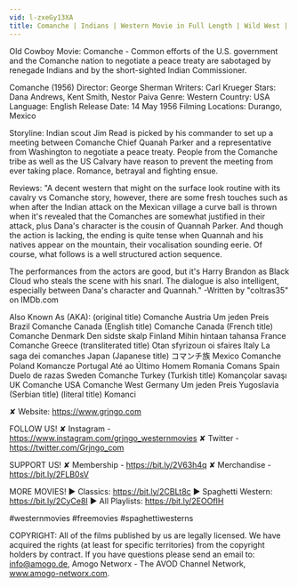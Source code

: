 ```yaml
---
vid: l-zxeGy13XA
title: Comanche | Indians | Western Movie in Full Length | Wild West | Cowboy Film
---
```


Old Cowboy Movie: Comanche - Common efforts of the U.S. government and the Comanche nation to negotiate a peace treaty are sabotaged by renegade Indians and by the short-sighted Indian Commissioner.

Comanche (1956)
Director: George Sherman
Writers: Carl Krueger
Stars: Dana Andrews, Kent Smith, Nestor Paiva
Genre: Western
Country: USA
Language: English
Release Date: 14 May 1956 
Filming Locations: Durango, Mexico

Storyline:
Indian scout Jim Read is picked by his commander to set up a meeting between Comanche Chief Quanah Parker and a representative from Washington to negotiate a peace treaty. People from the Comanche tribe as well as the US Calvary have reason to prevent the meeting from ever taking place. Romance, betrayal and fighting ensue.

Reviews:
"A decent western that might on the surface look routine with its cavalry vs Comanche story, however, there are some fresh touches such as when after the Indian attack on the Mexican village a curve ball is thrown when it's revealed that the Comanches are somewhat justified in their attack, plus Dana's character is the cousin of Quannah Parker. And though the action is lacking, the ending is quite tense when Quannah and his natives appear on the mountain, their vocalisation sounding eerie. Of course, what follows is a well structured action sequence.

The performances from the actors are good, but it's Harry Brandon as Black Cloud who steals the scene with his snarl. The dialogue is also intelligent, especially between Dana's character and Quannah." -Written by "coltras35" on IMDb.com

Also Known As (AKA):
(original title) Comanche
Austria Um jeden Preis
Brazil Comanche
Canada (English title) Comanche
Canada (French title) Comanche
Denmark Den sidste skalp
Finland Mihin hintaan tahansa
France Comanche
Greece (transliterated title) Otan sfyrizoun oi sfaires
Italy La saga dei comanches
Japan (Japanese title) コマンチ族
Mexico Comanche
Poland Komancze
Portugal Até ao Último Homem
Romania Comans
Spain Duelo de razas
Sweden Comanche
Turkey (Turkish title) Komançolar savaşı
UK Comanche
USA Comanche
West Germany Um jeden Preis
Yugoslavia (Serbian title) (literal title) Komanci

✘ Website: https://www.grjngo.com

FOLLOW US!
✘ Instagram - https://www.instagram.com/grjngo_westernmovies
✘ Twitter - https://twitter.com/Grjngo_com

SUPPORT US!
✘ Membership - https://bit.ly/2V63h4q
✘ Merchandise - https://bit.ly/2FLB0sV

MORE MOVIES! 
► Classics: https://bit.ly/2CBLt8c 
► Spaghetti Western: https://bit.ly/2CyCe8I 
► All Playlists: https://bit.ly/2EOOfIH 

#westernmovies #freemovies #spaghettiwesterns

COPYRIGHT: All of the films published by us are legally licensed. We have acquired the rights (at least for specific territories) from the copyright holders by contract. If you have questions please send an email to: info@amogo.de, Amogo Networx - The AVOD Channel Network, www.amogo-networx.com.
